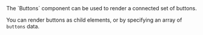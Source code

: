 
<div className="large">
  The `Buttons` component can be used to render a connected
  set of buttons.
</div>

You can render buttons as <ButtonLink/> child elements, or by specifying
an array of `buttons` data.

<Example
  Component={Component}
  code={Source}
  expand
/>
